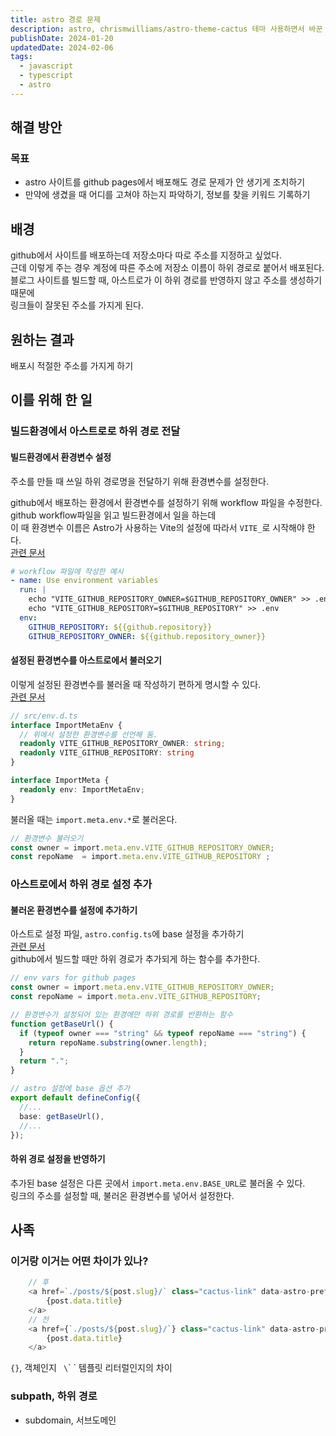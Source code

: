 ```yaml
---
title: astro 경로 문제
description: astro, chrismwilliams/astro-theme-cactus 테마 사용하면서 바꾼 점들을 기록하기
publishDate: 2024-01-20
updatedDate: 2024-02-06
tags:
  - javascript
  - typescript
  - astro
---
```


## 해결 방안
### 목표
- astro 사이트를 github pages에서 배포해도 경로 문제가 안 생기게 조치하기
- 만약에 생겼을 때 어디를 고쳐야 하는지 파악하기, 정보를 찾을 키워드 기록하기
## 배경
github에서 사이트를 배포하는데 저장소마다 따로 주소를 지정하고 싶었다.  
근데 이렇게 주는 경우 계정에 따른 주소에 저장소 이름이 하위 경로로 붙어서 배포된다.  
블로그 사이트를 빌드할 때, 아스트로가 이 하위 경로를 반영하지 않고 주소를 생성하기 때문에  
링크들이 잘못된 주소를 가지게 된다.  
## 원하는 결과
배포시 적절한 주소를 가지게 하기


## 이를 위해 한 일
### 빌드환경에서 아스트로로 하위 경로 전달
#### 빌드환경에서 환경변수 설정
주소를 만들 때 쓰일 하위 경로명을 전달하기 위해 환경변수를 설정한다.  


github에서 배포하는 환경에서 환경변수를 설정하기 위해 workflow 파일을 수정한다.  
github workflow파일을 읽고 빌드환경에서 일을 하는데   
이 때 환경변수 이름은 Astro가 사용하는 Vite의 설정에 따라서 `VITE_`로 시작해야 한다.  
[관련 문서](https://docs.astro.build/en/guides/environment-variables/#default-environment-variables)  
```yaml
# workflow 파일에 작성한 예시
- name: Use environment variables
  run: |
    echo "VITE_GITHUB_REPOSITORY_OWNER=$GITHUB_REPOSITORY_OWNER" >> .env
    echo "VITE_GITHUB_REPOSITORY=$GITHUB_REPOSITORY" >> .env
  env: 
    GITHUB_REPOSITORY: ${{github.repository}}
    GITHUB_REPOSITORY_OWNER: ${{github.repository_owner}}
```
#### 설정된 환경변수를 아스트로에서 불러오기
이렇게 설정된 환경변수를 불러올 때 작성하기 편하게 명시할 수 있다.  
[관련 문서](https://docs.astro.build/en/guides/environment-variables/#intellisense-for-typescript)  
```typescript
// src/env.d.ts
interface ImportMetaEnv {
  // 위에서 설정한 환경변수를 선언해 둠.
  readonly VITE_GITHUB_REPOSITORY_OWNER: string;
  readonly VITE_GITHUB_REPOSITORY: string
}

interface ImportMeta {
  readonly env: ImportMetaEnv;
}
```


불러올 때는 `import.meta.env.*`로 불러온다.  
```typescript
// 환경변수 불러오기 
const owner = import.meta.env.VITE_GITHUB_REPOSITORY_OWNER;
const repoName  = import.meta.env.VITE_GITHUB_REPOSITORY ;
```
### 아스트로에서 하위 경로 설정 추가
#### 불러온 환경변수를 설정에 추가하기
아스트로 설정 파일, `astro.config.ts`에 base 설정을 추가하기  
[관련 문서](https://docs.astro.build/ko/reference/configuration-reference/#base)  
github에서 빌드할 때만 하위 경로가 추가되게 하는 함수를 추가한다.  
```typescript
// env vars for github pages
const owner = import.meta.env.VITE_GITHUB_REPOSITORY_OWNER;
const repoName = import.meta.env.VITE_GITHUB_REPOSITORY;

// 환경변수가 설정되어 있는 환경에만 하위 경로를 반환하는 함수
function getBaseUrl() {
  if (typeof owner === "string" && typeof repoName === "string") {
    return repoName.substring(owner.length);
  }
  return ".";
}

// astro 설정에 base 옵션 추가
export default defineConfig({
  //...
  base: getBaseUrl(),
  //...
}); 
```

#### 하위 경로 설정을 반영하기
추가된 base 설정은 다른 곳에서 `import.meta.env.BASE_URL`로 불러올 수 있다.  
링크의 주소를 설정할 때, 불러온 환경변수를 넣어서 설정한다.

## 사족

### 이거랑 이거는 어떤 차이가 있나?
```javascript
	// 후
    <a href=`./posts/${post.slug}/` class="cactus-link" data-astro-prefetch>
		{post.data.title}
	</a>
    // 전
    <a href={`./posts/${post.slug}/`} class="cactus-link" data-astro-prefetch>
		{post.data.title}
	</a>
```

`{}`, 객체인지 ` \`\` ` 템플릿 리터럴인지의 차이

### subpath, 하위 경로
- subdomain, 서브도메인
